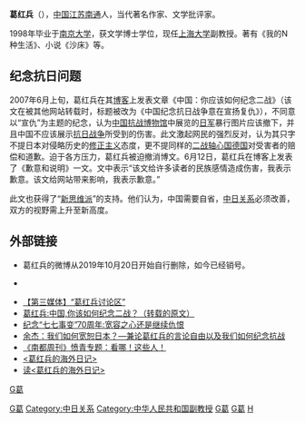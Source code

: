 {{NPOV|time=2007-07-22T03:17:46Z}}

'''葛红兵'''（{{bd|1968年|11月|catIdx=G}}），[[中国|中国]][[江苏|江苏]][[南通|南通]]人，当代著名作家、文学批评家。

1998年毕业于[[南京大学|南京大学]]，获文学博士学位，现任[[上海大学|上海大学]]副教授。著有《我的N种生活》、小说《沙床》等。

==纪念抗日问题==
2007年6月上旬，葛红兵在其[[博客|博客]]上发表文章《中国：你应该如何纪念二战》（该文在被其他网站转载时，标题被改为《中国纪念抗日战争意在宣扬复仇》），不同意以“宣仇”为主题的纪念，认为[[中国抗战博物馆|中国抗战博物馆]]中展览的[[日军|日军]]暴行图片应该撤下，并且中国不应该展示[[抗日战争|抗日战争]]所受到的伤害。此文激起网民的强烈反对，认为其只字不提日本对侵略历史的[[修正主义|修正主义]]态度，更不提同样的[[二战|二战]][[轴心国|轴心国]][[德国|德国]]对受害者的赔偿和道歉。迫于各方压力，葛红兵被迫撤消博文。6月12日，葛红兵在博客上发表了《歉意和说明》一文。文中表示“该文给许多读者的民族感情造成伤害，我表示歉意。该文给网站带来影响，我表示歉意。”

此文也获得了“[[新思维派|新思维派]]”的支持。他们认为，中国需要自省，[[中日关系|中日关系]]必须改善，双方的视野需上升至新高度。

==外部链接==
*{{Sinaweibo|gehongbing|title=葛红兵 }} 葛红兵的微博从2019年10月20日开始自行删除，如今已经销号。
*{{Tencentblog|622008591|title= 葛红兵}}
<!-- 博客和微博均为条目所示本人，已经过官方认证，请勿擅自篡改 --> 
*[http://www.thethirdmedia.com/Article/freetopic3382.html 【第三媒体】“葛红兵讨论区”] {{Wayback|url=http://www.thethirdmedia.com/Article/freetopic3382.html |date=20111104061657 }}
*[http://www.chubun.com/modules/article/view.article.php/c99/44221 葛红兵:中国,你该如何纪念二战？（转载的原文）] {{Wayback|url=http://www.chubun.com/modules/article/view.article.php/c99/44221 |date=20160304095704 }}
*[http://news.sohu.com/20070712/n251020217.shtml 纪念“七七事变”70周年:宽容之心还是继续仇恨] {{Wayback|url=http://news.sohu.com/20070712/n251020217.shtml |date=20160305080014 }}
*[https://web.archive.org/web/20070822144621/http://www.bullog.cn/blogs/judethefox/archives/81632.aspx  余杰：我们如何宽恕日本？—兼论葛红兵的言论自由以及我们如何纪念抗战]
*[http://blog.sina.com.cn/u/4881467d01000ate 《南都周刊》愤青专题：看哪！这些人！]
*[https://web.archive.org/web/20090207121631/http://yssl.blogbus.com/logs/10737852.html <葛红兵的海外日记>]
*[http://www.ynlib.cn/booknews/ShowArticle.asp?ArticleID=5336  读<葛红兵的海外日记>]


[[Category:南京大學校友|G葛]]
[[category:上海大学校友|G葛]]
[[Category:中日关系|Category:中日关系]]
[[Category:中华人民共和国副教授|Category:中华人民共和国副教授]]
[[Category:中华人民共和国评论家|G葛]]
[[Category:南通人|G葛]]
[[Category:葛姓|H]]